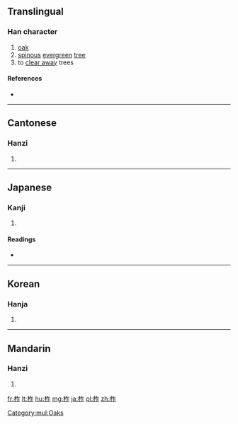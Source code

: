 ==Translingual==

===Han character===
{{Han char|rn=75|rad=木|as=05|sn=9|four=4891<sub>1</sub>|canj=木人尸 (DOS)|ids=⿰[[木]][[乍]]}}

# [[oak]]
# [[spinous]] [[evergreen]] [[tree]]
# to [[clear away]] trees

====References====
* {{Han ref|kx=0519.190|dkj=14636|dj=0907.160|hdz=21184.080|uh=67DE|ud=26590|bh=AC67|bd=44135}}

[[Category:mul:Oaks]]

----

==Cantonese==

===Hanzi===
{{yue-hanzi|jyut=[[zaa6]], [[zaak3]], [[zok6]]|y=ja6, jaak3 jok6}}

# {{defn|lang=yue|sort=木05}}

----

==Japanese==

===Kanji===
{{ja-kanji|grade=|rs=木05}}

# {{defn|lang=ja|sort=木05}}

====Readings====
* {{ja-readings|on=[[さく]] (saku)|kun=[[ははそ]] (hahaso)}}

----

==Korean==

===Hanja===
{{ko-hanja|hangeul=[[작]], [[책]]|eumhun=|rv=jak, chaek|mr=chak, ch'aek|y=cak, chayk}}

# {{defn|lang=ko|sort=木05}}

----

==Mandarin==

===Hanzi===
{{cmn-hanzi|pin=[[zuò]] ([[zuo4]])|wg=tso<sup>4</sup>}}

# {{defn|lang=cmn|sort=木05}}

[[fr:柞]]
[[lt:柞]]
[[hu:柞]]
[[mg:柞]]
[[ja:柞]]
[[pl:柞]]
[[zh:柞]]
